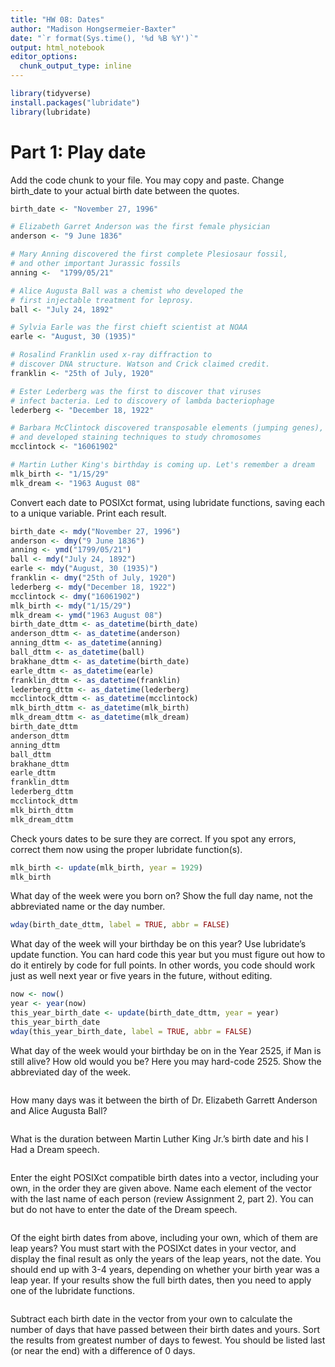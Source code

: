 ```yaml
---
title: "HW 08: Dates"
author: "Madison Hongsermeier-Baxter"
date: "`r format(Sys.time(), '%d %B %Y')`"
output: html_notebook
editor_options: 
  chunk_output_type: inline
---
```


```r
library(tidyverse)
install.packages("lubridate")
library(lubridate)
```

# Part 1: Play date

Add the code chunk to your file. You may copy and paste. Change birth_date to your actual birth date between the quotes.
```r
birth_date <- "November 27, 1996"

# Elizabeth Garret Anderson was the first female physician
anderson <- "9 June 1836"

# Mary Anning discovered the first complete Plesiosaur fossil, 
# and other important Jurassic fossils
anning <-  "1799/05/21"

# Alice Augusta Ball was a chemist who developed the
# first injectable treatment for leprosy.
ball <- "July 24, 1892"

# Sylvia Earle was the first chieft scientist at NOAA
earle <- "August, 30 (1935)"

# Rosalind Franklin used x-ray diffraction to 
# discover DNA structure. Watson and Crick claimed credit.
franklin <- "25th of July, 1920"

# Ester Lederberg was the first to discover that viruses 
# infect bacteria. Led to discovery of lambda bacteriophage
lederberg <- "December 18, 1922"

# Barbara McClintock discovered transposable elements (jumping genes),
# and developed staining techniques to study chromosomes
mcclintock <- "16061902"

# Martin Luther King's birthday is coming up. Let's remember a dream
mlk_birth <- "1/15/29"
mlk_dream <- "1963 August 08"
```

Convert each date to POSIXct format, using lubridate functions, saving each to a unique variable. Print each result.
```r
birth_date <- mdy("November 27, 1996")
anderson <- dmy("9 June 1836")
anning <- ymd("1799/05/21")
ball <- mdy("July 24, 1892")
earle <- mdy("August, 30 (1935)")
franklin <- dmy("25th of July, 1920")
lederberg <- mdy("December 18, 1922")
mcclintock <- dmy("16061902")
mlk_birth <- mdy("1/15/29")
mlk_dream <- ymd("1963 August 08")
birth_date_dttm <- as_datetime(birth_date)
anderson_dttm <- as_datetime(anderson)
anning_dttm <- as_datetime(anning)
ball_dttm <- as_datetime(ball)
brakhane_dttm <- as_datetime(birth_date)
earle_dttm <- as_datetime(earle)
franklin_dttm <- as_datetime(franklin)
lederberg_dttm <- as_datetime(lederberg)
mcclintock_dttm <- as_datetime(mcclintock)
mlk_birth_dttm <- as_datetime(mlk_birth)
mlk_dream_dttm <- as_datetime(mlk_dream)
birth_date_dttm
anderson_dttm
anning_dttm
ball_dttm
brakhane_dttm
earle_dttm
franklin_dttm
lederberg_dttm
mcclintock_dttm
mlk_birth_dttm
mlk_dream_dttm
```

Check yours dates to be sure they are correct. If you spot any errors, correct them now using the proper lubridate function(s).
```r
mlk_birth <- update(mlk_birth, year = 1929)
mlk_birth
```

What day of the week were you born on? Show the full day name, not the abbreviated name or the day number.
```r
wday(birth_date_dttm, label = TRUE, abbr = FALSE)
```

 What day of the week will your birthday be on this year? Use lubridate’s update function. You can hard code this year but you must figure out how to do it entirely by code for full points. In other words, you code should work just as well next year or five years in the future, without editing.
```r
now <- now()
year <- year(now)
this_year_birth_date <- update(birth_date_dttm, year = year)
this_year_birth_date
wday(this_year_birth_date, label = TRUE, abbr = FALSE)
```

 What day of the week would your birthday be on in the Year 2525, if Man is still alive? How old would you be? Here you may hard-code 2525. Show the abbreviated day of the week.
```r

```

How many days was it between the birth of Dr. Elizabeth Garrett Anderson and Alice Augusta Ball?
```r

```

What is the duration between Martin Luther King Jr.’s birth date and his I Had a Dream speech.
```r

```

Enter the eight POSIXct compatible birth dates into a vector, including your own, in the order they are given above. Name each element of the vector with the last name of each person (review Assignment 2, part 2). You can but do not have to enter the date of the Dream speech.
```r

```

Of the eight birth dates from above, including your own, which of them are leap years? You must
        start with the POSIXct dates in your vector, and
        display the final result as only the years of the leap years, not the date. You should end up with 3-4     years, depending on whether your birth year was a leap year. If your results show the full birth dates,       then you need to apply one of the lubridate functions.
```r

```

Subtract each birth date in the vector from your own to calculate the number of days that have passed between their birth dates and yours. Sort the results from greatest number of days to fewest. You should be listed last (or near the end) with a difference of 0 days.
```r

```

